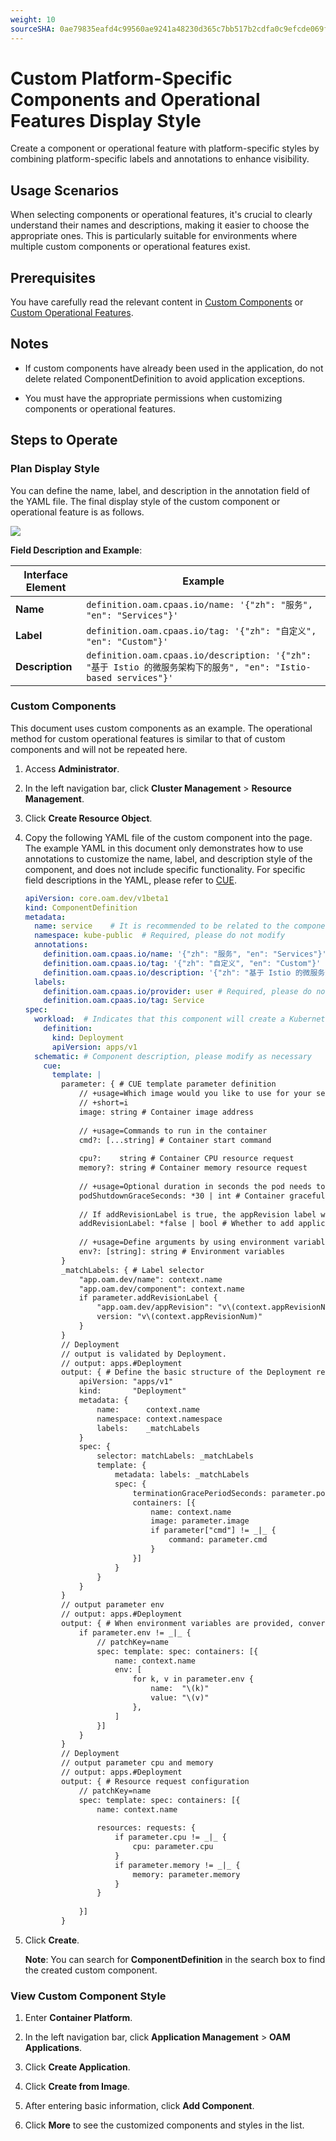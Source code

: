 ```yaml
---
weight: 10
sourceSHA: 0ae79835eafd4c99560ae9241a48230d365c7bb517b2cdfa0c9efcde069f4b97
---
```


# Custom Platform-Specific Components and Operational Features Display Style

Create a component or operational feature with platform-specific styles by combining platform-specific labels and annotations to enhance visibility.

## Usage Scenarios

When selecting components or operational features, it's crucial to clearly understand their names and descriptions, making it easier to choose the appropriate ones. This is particularly suitable for environments where multiple custom components or operational features exist.

## Prerequisites

You have carefully read the relevant content in [Custom Components](https://kubevela.io/zh/docs/platform-engineers/components/custom-component/) or [Custom Operational Features](https://kubevela.io/zh/docs/platform-engineers/traits/customize-trait/).

## Notes

- If custom components have already been used in the application, do not delete related ComponentDefinition to avoid application exceptions.

- You must have the appropriate permissions when customizing components or operational features.

## Steps to Operate

### Plan Display Style

You can define the name, label, and description in the annotation field of the YAML file. The final display style of the custom component or operational feature is as follows.

<img src="../assets/00-oam_custom_comp.png" />

**Field Description and Example**:

| Interface Element | Example                                                                                                   |
| ------------------ | ----------------------------------------------------------------------------------------------------- |
| **Name**           | `definition.oam.cpaas.io/name: '{"zh": "服务", "en": "Services"}'`                                     |
| **Label**          | `definition.oam.cpaas.io/tag: '{"zh": "自定义", "en": "Custom"}'`                                       |
| **Description**    | `definition.oam.cpaas.io/description: '{"zh": "基于 Istio 的微服务架构下的服务", "en": "Istio-based services"}'` |

### Custom Components

This document uses custom components as an example. The operational method for custom operational features is similar to that of custom components and will not be repeated here.

1. Access **Administrator**.

2. In the left navigation bar, click **Cluster Management** > **Resource Management**.

3. Click **Create Resource Object**.

4. Copy the following YAML file of the custom component into the page. The example YAML in this document only demonstrates how to use annotations to customize the name, label, and description style of the component, and does not include specific functionality. For specific field descriptions in the YAML, please refer to [CUE](../concepts/cue.mdx).

   ```yaml
   apiVersion: core.oam.dev/v1beta1
   kind: ComponentDefinition
   metadata:
     name: service    # It is recommended to be related to the component name; must start and end with a-z, 0-9; supports using a-z, 0-9, -, .
     namespace: kube-public  # Required, please do not modify
     annotations:
       definition.oam.cpaas.io/name: '{"zh": "服务", "en": "Services"}'
       definition.oam.cpaas.io/tag: '{"zh": "自定义", "en": "Custom"}'    
       definition.oam.cpaas.io/description: '{"zh": "基于 Istio 的微服务架构下的服务", "en": "Istio-based services"}'
     labels:
       definition.oam.cpaas.io/provider: user # Required, please do not modify
       definition.oam.cpaas.io/tag: Service
   spec:
     workload:  # Indicates that this component will create a Kubernetes Deployment resource
       definition:
         kind: Deployment
         apiVersion: apps/v1
     schematic: # Component description, please modify as necessary
       cue:
         template: |
           parameter: { # CUE template parameter definition
               // +usage=Which image would you like to use for your service
               // +short=i
               image: string # Container image address
        
               // +usage=Commands to run in the container
               cmd?: [...string] # Container start command
        
               cpu?:    string # Container CPU resource request
               memory?: string # Container memory resource request
        
               // +usage=Optional duration in seconds the pod needs to terminate gracefully
               podShutdownGraceSeconds: *30 | int # Container graceful shutdown time
        
               // If addRevisionLabel is true, the appRevision label will be added to the underlying pods
               addRevisionLabel: *false | bool # Whether to add application version label
        
               // +usage=Define arguments by using environment variables
               env?: [string]: string # Environment variables
           }
           _matchLabels: { # Label selector
               "app.oam.dev/name": context.name
               "app.oam.dev/component": context.name
               if parameter.addRevisionLabel {
                   "app.oam.dev/appRevision": "v\(context.appRevisionNum)"
                   version: "v\(context.appRevisionNum)"
               }
           }
           // Deployment
           // output is validated by Deployment.
           // output: apps.#Deployment
           output: { # Define the basic structure of the Deployment resource
               apiVersion: "apps/v1"
               kind:       "Deployment"
               metadata: {
                   name:      context.name
                   namespace: context.namespace
                   labels:    _matchLabels
               }
               spec: {
                   selector: matchLabels: _matchLabels
                   template: {
                       metadata: labels: _matchLabels
                       spec: {
                           terminationGracePeriodSeconds: parameter.podShutdownGraceSeconds
                           containers: [{
                               name: context.name
                               image: parameter.image
                               if parameter["cmd"] != _|_ {
                                   command: parameter.cmd
                               }
                           }]
                       }
                   }
               }
           }
           // output parameter env
           // output: apps.#Deployment
           output: { # When environment variables are provided, convert them into container environment variable configurations
               if parameter.env != _|_ {
                   // patchKey=name
                   spec: template: spec: containers: [{
                       name: context.name
                       env: [
                           for k, v in parameter.env {
                               name:  "\(k)"
                               value: "\(v)"
                           },
                       ]
                   }]
               }
           }
           // Deployment
           // output parameter cpu and memory
           // output: apps.#Deployment
           output: { # Resource request configuration
               // patchKey=name
               spec: template: spec: containers: [{
                   name: context.name
        
                   resources: requests: {
                       if parameter.cpu != _|_ {
                           cpu: parameter.cpu
                       }
                       if parameter.memory != _|_ {
                           memory: parameter.memory
                       }
                   }
        
               }]
           }
   ```

5. Click **Create**.

   **Note**: You can search for **ComponentDefinition** in the search box to find the created custom component.

### View Custom Component Style

1. Enter **Container Platform**.

2. In the left navigation bar, click **Application Management** > **OAM Applications**.

3. Click **Create Application**.

4. Click **Create from Image**.

5. After entering basic information, click **Add Component**.

6. Click **More** to see the customized components and styles in the list.
